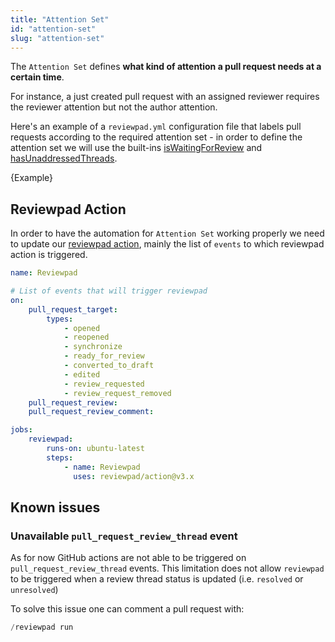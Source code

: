 ```yaml
---
title: "Attention Set"
id: "attention-set"
slug: "attention-set"
---
```



The `Attention Set` defines **what kind of attention a pull request needs at a certain time**.

For instance, a just created pull request with an assigned reviewer requires the reviewer attention but not the author attention.

Here's an example of a `reviewpad.yml` configuration file that labels pull requests according to the required attention set - in order to define the attention set we will use the built-ins [isWaitingForReview](/guides/built-ins#iswaitingforreview) and [hasUnaddressedThreads](/guides/built-ins#hasunaddressedthreads).

<CodeBlock language="yml">{Example}</CodeBlock>

## Reviewpad Action

In order to have the automation for `Attention Set` working properly we need to update our [reviewpad action](https://github.com/marketplace/actions/reviewpad-action), mainly the list of `events` to which reviewpad action is triggered.

```yaml reviewpad.yml
name: Reviewpad

# List of events that will trigger reviewpad
on:
    pull_request_target:
        types:
            - opened
            - reopened
            - synchronize
            - ready_for_review
            - converted_to_draft
            - edited
            - review_requested
            - review_request_removed
    pull_request_review:
    pull_request_review_comment:

jobs:
    reviewpad:
        runs-on: ubuntu-latest
        steps:
            - name: Reviewpad
              uses: reviewpad/action@v3.x
```

## Known issues

### Unavailable `pull_request_review_thread` event

As for now GitHub actions are not able to be triggered on `pull_request_review_thread` events. This limitation does not allow `reviewpad` to be triggered when a review thread status is updated (i.e. `resolved` or `unresolved`)

To solve this issue one can comment a pull request with:

```go
/reviewpad run
```
